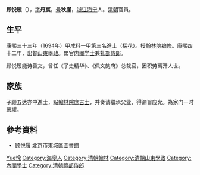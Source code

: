 '''顾悦履'''（{{bd|？||？|catIdx=Gu顧}}），[[表字|字]]'''丹宸'''，[[号|号]]'''秋崖'''，[[浙江|浙江]][[海宁|海宁]]人。[[清朝|清朝]]官員。

== 生平 ==
[[康熙|康熙]]三十三年（1694年）甲戌科一甲第三名進士（[[探花|探花]]）。授[[翰林院编修|翰林院编修]]。[[康熙|康熙]]四十二年，出督[[山東|山東]][[學政|學政]]。累官[[内阁学士|内阁学士]]兼[[礼部侍郎|礼部侍郎]]。

顾悦履能诗善文，曾任《子史精华》、《佩文韵府》总裁官，因积劳离开人世。

== 家族 ==
子顾五达亦中進士，點[[翰林院庶吉士|翰林院庶吉士]]，并奏请繼承父业，得谕旨应允。為家门一时荣耀。

==參考資料==
*[https://web.archive.org/web/20110821065142/http://www.bjdclib.com/subdb/exam/examperson/200909/t20090909_27378.html 顾悦履] 北京市東城區圖書館

{{康熙三十三年甲戌科殿試金榜}}

{{Authority control}}

{{DEFAULTSORT:Gu顧}}
[[Category:顧姓|Yue悅]]
[[Category:海寧人|Category:海寧人]]
[[Category:清朝翰林|Category:清朝翰林]]
[[Category:清朝山東學政|Category:清朝山東學政]]
[[Category:內閣學士|Category:內閣學士]]
[[Category:清朝禮部侍郎|Category:清朝禮部侍郎]]